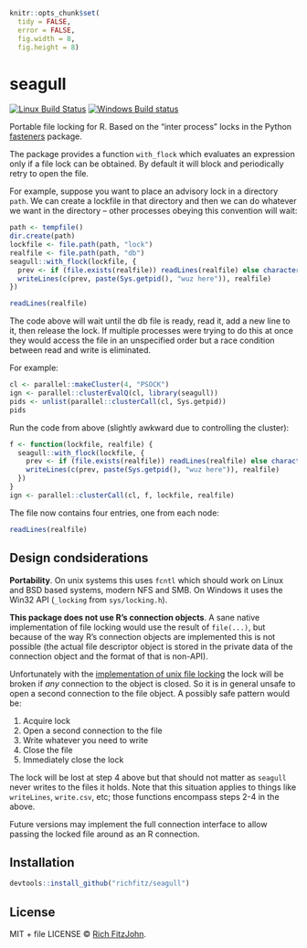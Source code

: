 ```r
knitr::opts_chunk$set(
  tidy = FALSE,
  error = FALSE,
  fig.width = 8,
  fig.height = 8)
```

# seagull

[![Linux Build Status](https://travis-ci.org/richfitz/seagull.svg?branch=master)](https://travis-ci.org/richfitz/seagull)
[![Windows Build status](https://ci.appveyor.com/api/projects/status/github/richfitz/seagull?svg=true)](https://ci.appveyor.com/project/richfitz/seagull)

Portable file locking for R.  Based on the "inter process" locks in the Python [fasteners](https://pypi.python.org/pypi/fasteners) package.

The package provides a function `with_flock` which evaluates an expression only if a file lock can be obtained.  By default it will block and periodically retry to  open the file.

For example, suppose you want to place an advisory lock in a directory `path`.  We can create a lockfile in that directory and then we can do whatever we want in the directory -- other processes obeying this convention will wait:

```r
path <- tempfile()
dir.create(path)
lockfile <- file.path(path, "lock")
realfile <- file.path(path, "db")
seagull::with_flock(lockfile, {
  prev <- if (file.exists(realfile)) readLines(realfile) else character(0)
  writeLines(c(prev, paste(Sys.getpid(), "wuz here")), realfile)
})
```

```r
readLines(realfile)
```

The code above will wait until the db file is ready, read it, add a new line to it, then release the lock.  If multiple processes were trying to do this at once they would access the file in an unspecified order but a race condition between read and write is eliminated.

For example:

```r
cl <- parallel::makeCluster(4, "PSOCK")
ign <- parallel::clusterEvalQ(cl, library(seagull))
pids <- unlist(parallel::clusterCall(cl, Sys.getpid))
pids
```

Run the code from above (slightly awkward due to controlling the cluster):

```r
f <- function(lockfile, realfile) {
  seagull::with_flock(lockfile, {
    prev <- if (file.exists(realfile)) readLines(realfile) else character(0)
    writeLines(c(prev, paste(Sys.getpid(), "wuz here")), realfile)
  })
}
ign <- parallel::clusterCall(cl, f, lockfile, realfile)
```

The file now contains four entries, one from each node:

```r
readLines(realfile)
```

## Design condsiderations

**Portability**.  On unix systems this uses `fcntl` which should work on Linux and BSD based systems, modern NFS and SMB.  On Windows it uses the Win32 API (`_locking` from `sys/locking.h`).

**This package does not use R's connection objects**.  A sane native implementation of file locking would use the result of `file(...)`, but because of the way R's connection objects are implemented this is not possible (the actual file descriptor object is stored in the private data of the connection object and the format of that is non-API).

Unfortunately with the [implementation of unix file locking](http://0pointer.de/blog/projects/locking.html) the lock will be broken if _any_ connection to the object is closed.  So it is in general unsafe to open a second connection to the file object.  A possibly safe pattern would be:

1. Acquire lock
2. Open a second connection to the file
3. Write whatever you need to write
4. Close the file
5. Immediately close the lock

The lock will be lost at step 4 above but that should not matter as `seagull` never writes to the files it holds.  Note that this situation applies to things like `writeLines`, `write.csv`, etc; those functions encompass steps 2-4 in the above.

Future versions may implement the full connection interface to allow passing the locked file around as an R connection.

## Installation

```r
devtools::install_github("richfitz/seagull")
```

## License

MIT + file LICENSE © [Rich FitzJohn](https://github.com/richfitz).
